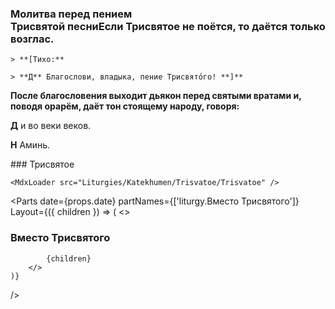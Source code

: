 
<div id="trisvatoe" />

### Молитва перед пением <br />Трисвятой песни<Tooltip>Если Трисвятое не поётся, то даётся только возглас.</Tooltip>

<If condition={!props.vmestoTrisvatogoExists}>
    <MdxLoader src="Liturgies/Katekhumen/Trisvatoe/MolitvaPered" />

    > **[Тихо:**

    > **Д** Благослови, владыка, пение Трисвято́го! **]**
</If>

**После благословения выходит дьякон перед свя­ты­ми вра­тами и, поводя орарём, даёт тон сто­ящему народу, го­воря:**

**Д** и во веки веков.

**Н** Аминь.

<If condition={!props.vmestoTrisvatogoExists}>
    ### Трисвятое

    <MdxLoader src="Liturgies/Katekhumen/Trisvatoe/Trisvatoe" />
</If>

<Parts
    date={props.date}
    partNames={['liturgy.Вместо Трисвятого']}
    Layout={({ children }) => (
        <>
  ### Вместо Трисвятого

            {children}
        </>
    )}
/>
